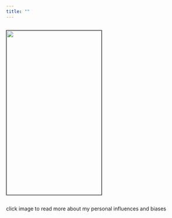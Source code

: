 ```yaml
---
title: ""
---
```


::: {style="display: flex; justify-content: left; flex-direction: column; align-items: left"}
[<img src="images/positionality-01.png" style="border: 1px solid black;" width="260" height="450"/>](https://073308-brooke.shinyapps.io/Positionality/)

click image to read more about my personal influences and biases
:::
